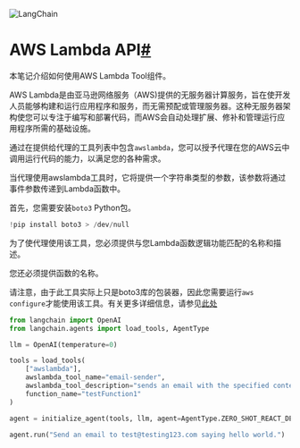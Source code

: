 

<Head>
  <script>
    {
      `(function() {
         var _hmt = _hmt || [];
(function() {
  var hm = document.createElement("script");
  hm.src = "https://hm.baidu.com/hm.js?e60fb290e204e04c5cb6f79b0ac1e697";
  var s = document.getElementsByTagName("script")[0]; 
  s.parentNode.insertBefore(hm, s);
})();
       })();`
    }
  </script>
</Head>

![LangChain](https://pica.zhimg.com/50/v2-56e8bbb52aa271012541c1fe1ceb11a2_r.gif)





AWS Lambda API[#](#aws-lambda-api "本标题的永久链接")
=============================================

本笔记介绍如何使用AWS Lambda Tool组件。

AWS Lambda是由亚马逊网络服务（AWS)提供的无服务器计算服务，旨在使开发人员能够构建和运行应用程序和服务，而无需预配或管理服务器。这种无服务器架构使您可以专注于编写和部署代码，而AWS会自动处理扩展、修补和管理运行应用程序所需的基础设施。

通过在提供给代理的工具列表中包含`awslambda`，您可以授予代理在您的AWS云中调用运行代码的能力，以满足您的各种需求。

当代理使用awslambda工具时，它将提供一个字符串类型的参数，该参数将通过事件参数传递到Lambda函数中。

首先，您需要安装`boto3` Python包。

```  python
!pip install boto3 > /dev/null

```

为了使代理使用该工具，您必须提供与您Lambda函数逻辑功能匹配的名称和描述。

您还必须提供函数的名称。

请注意，由于此工具实际上只是boto3库的包装器，因此您需要运行`aws configure`才能使用该工具。有关更多详细信息，请参见[此处](https://docs.aws.amazon.com/cli/index)

```  python
from langchain import OpenAI
from langchain.agents import load_tools, AgentType

llm = OpenAI(temperature=0)

tools = load_tools(
    ["awslambda"],
    awslambda_tool_name="email-sender",
    awslambda_tool_description="sends an email with the specified content to test@testing123.com",
    function_name="testFunction1"
)

agent = initialize_agent(tools, llm, agent=AgentType.ZERO_SHOT_REACT_DESCRIPTION, verbose=True)

agent.run("Send an email to test@testing123.com saying hello world.")

```

